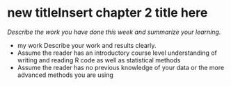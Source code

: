 # new titleInsert chapter 2 title here

*Describe the work you have done this week and summarize your learning.*

- my work Describe your work and results clearly. 
- Assume the reader has an introductory course level understanding of writing and reading R code as well as statistical methods
- Assume the reader has no previous knowledge of your data or the more advanced methods you are using  
